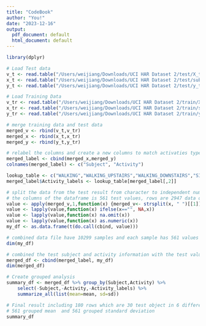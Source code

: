 ```yaml
---
title: "CodeBook"
author: "You!"
date: "2023-12-16"
output:
  pdf_document: default
  html_document: default
---
```


```r
library(dplyr)
```


```r
# Load Test data
v_t <- read.table("/Users/weijiang/Downloads/UCI HAR Dataset 2/test/X_test.txt",sep="\t")
x_t <- read.table("/Users/weijiang/Downloads/UCI HAR Dataset 2/test/subject_test.txt",sep="\t")
y_t <- read.table("/Users/weijiang/Downloads/UCI HAR Dataset 2/test/y_test.txt",sep="\t")

# Load Training Data
v_tr <- read.table("/Users/weijiang/Downloads/UCI HAR Dataset 2/train/X_train.txt",sep="\t")
x_tr <- read.table("/Users/weijiang/Downloads/UCI HAR Dataset 2/train/subject_train.txt",sep="\t")
y_tr <- read.table("/Users/weijiang/Downloads/UCI HAR Dataset 2/train/y_train.txt",sep="\t")

# merge training data and test data
merged_v <- rbind(v_t,v_tr)
merged_x <- rbind(x_t,x_tr)
merged_y <- rbind(y_t,y_tr)

# relabel the columns and create a new columns to match activaties type
merged_label <- cbind(merged_x,merged_y)
colnames(merged_label) <- c("Subject", "Activity")

lookup_table <- c("WALKING","WALKING_UPSTAIRS","WALKING_DOWNSTAIRS","SITTING","STANDING","LAYING")
merged_label$Activity_labels <- lookup_table[merged_label[,2]]

# split the data from the test result from character to independent numbers and create a dataframe
# the columns of the dataframe is 561 test values, rows are 2947 data objects
value <- apply(merged_v,1,function(x) {merged_v<- strsplit(x, " ")[[1]]})
value <- lapply(value,function(x) ifelse(x=="", NA,x))
value <- lapply(value,function(x) na.omit(x))
value <- lapply(value,function(x) as.numeric(x))
my_df <- as.data.frame(t(do.call(cbind, value)))

# combined data file have 10299 samples and each sample has 561 values
dim(my_df)

# combined the test subject and activity information with the test value
merged_df <- cbind(merged_label, my_df)
dim(merged_df)

# Create grouped analysis
summary_df <- merged_df %>% group_by(Subject,Activity) %>%
    select(-Subject,-Activity,-Activity_labels) %>% 
    summarize_all(list(mean=mean, sd=sd))

# Final result including 180 rows which are 30 test object in 6 different activities,
# 561 grouped mean  and 561 grouped standard deviation
summary_df
```



